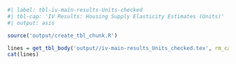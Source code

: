 ```r
#| label: tbl-iv-main-results-Units-checked
#| tbl-cap: 'IV Results: Housing Supply Elasticity Estimates (Units)'
#| output: asis

source('output/create_tbl_chunk.R')

lines = get_tbl_body('output//iv-main-results_Units_checked.tex', rm_caption=TRUE, rm_label=TRUE)
cat(lines)
```
